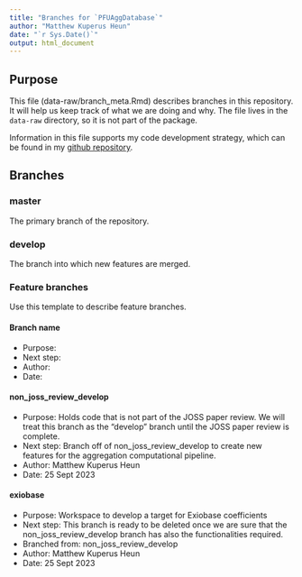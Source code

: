 ```yaml
---
title: "Branches for `PFUAggDatabase`"
author: "Matthew Kuperus Heun"
date: "`r Sys.Date()`"
output: html_document
---
```



## Purpose

This file (data-raw/branch_meta.Rmd) describes branches in this repository.
It will help us keep track of what we are doing and why.
The file lives in the `data-raw` directory, so it is not part of the package.

Information in this file supports my code development strategy,
which can be found in my
[github repository](https://github.com/MatthewHeun/DevelopmentStrategies).


## Branches

### master

The primary branch of the repository.

### develop

The branch into which new features are merged.

### Feature branches

Use this template to describe feature branches.

#### Branch name

* Purpose:
* Next step:
* Author:
* Date:



#### non_joss_review_develop

* Purpose: Holds code that is not part of the JOSS paper review.
           We will treat this branch as the "develop" branch
           until the JOSS paper review is complete.
* Next step: Branch off of non_joss_review_develop to create 
             new features for the aggregation computational pipeline. 
* Author: Matthew Kuperus Heun
* Date: 25 Sept 2023


#### exiobase

* Purpose: Workspace to develop a target for Exiobase coefficients
* Next step: This branch is ready to be deleted once we are sure that the non_joss_review_develop branch has also the functionalities required.
* Branched from: non_joss_review_develop
* Author: Matthew Kuperus Heun
* Date: 25 Sept 2023
